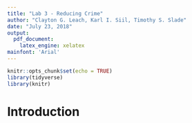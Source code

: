 ```yaml
---
title: "Lab 3 - Reducing Crime"
author: "Clayton G. Leach, Karl I. Siil, Timothy S. Slade"
date: "July 23, 2018"
output: 
  pdf_document: 
    latex_engine: xelatex
mainfont: 'Arial'
---
```


```r
knitr::opts_chunk$set(echo = TRUE)
library(tidyverse)
library(knitr)
```

# Introduction

```r

```

```r

```

```r

```

